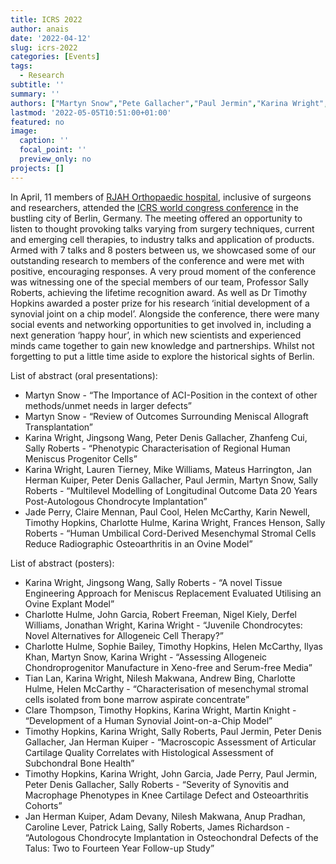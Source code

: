 ```yaml
---
title: ICRS 2022
author: anais
date: '2022-04-12'
slug: icrs-2022
categories: [Events]
tags:
  - Research
subtitle: ''
summary: ''
authors: ["Martyn Snow","Pete Gallacher","Paul Jermin","Karina Wright","Charlotte Hulmes","Jade Perry","Timothy Hopkins","Larissa Rix","Tian Lan"]
lastmod: '2022-05-05T10:51:00+01:00'
featured: no
image:
  caption: ''
  focal_point: ''
  preview_only: no
projects: []
---
```

In April, 11 members of [RJAH Orthopaedic hospital](https://www.rjah.nhs.uk/), inclusive of surgeons and researchers, attended the [ICRS world congress conference](https://cartilage.org/event/icrs-2021-16th-world-congress-2/) in the
bustling city of Berlin, Germany. The meeting offered an opportunity to listen to
thought provoking talks varying from surgery techniques, current and emerging cell
therapies, to industry talks and application of products. Armed with 7 talks and 8
posters between us, we showcased some of our outstanding research to members of the
conference and were met with positive, encouraging responses. A very proud moment of
the conference was witnessing one of the special members of our team, Professor Sally
Roberts, achieving the lifetime recognition award. As well as Dr Timothy Hopkins
awarded a poster prize for his research ‘initial development of a synovial joint on a
chip model’. Alongside the conference, there were many social events and networking
opportunities to get involved in, including a next generation ‘happy hour’, in which
new scientists and experienced minds came together to gain new knowledge and
partnerships. Whilst not forgetting to put a little time aside to explore the
historical sights of Berlin.


List of abstract (oral presentations):

  - Martyn Snow - "The Importance of ACI-Position in the context of other methods/unmet needs in larger defects"
  - Martyn Snow - "Review of Outcomes Surrounding Meniscal Allograft Transplantation"
  - Karina Wright, Jingsong Wang, Peter Denis Gallacher, Zhanfeng Cui, Sally Roberts - "Phenotypic Characterisation of Regional Human Meniscus Progenitor Cells"
  - Karina Wright, Lauren Tierney, Mike Williams, Mateus Harrington, Jan Herman Kuiper, Peter Denis Gallacher, Paul Jermin, Martyn Snow, Sally Roberts - "Multilevel Modelling of Longitudinal Outcome Data 20 Years Post-Autologous Chondrocyte Implantation"
  - Jade Perry, Claire Mennan, Paul Cool, Helen McCarthy, Karin Newell, Timothy Hopkins, Charlotte Hulme, Karina Wright, Frances Henson, Sally Roberts - "Human Umbilical Cord-Derived Mesenchymal Stromal Cells Reduce Radiographic Osteoarthritis in an Ovine Model"
  
List of abstract (posters):

  - Karina Wright, Jingsong Wang, Sally Roberts - "A novel Tissue Engineering Approach for Meniscus Replacement Evaluated Utilising an Ovine Explant Model"
  - Charlotte Hulme, John Garcia, Robert Freeman, Nigel Kiely, Derfel Williams, Jonathan Wright, Karina Wright - "Juvenile Chondrocytes: Novel Alternatives for Allogeneic Cell Therapy?"
  - Charlotte Hulme, Sophie Bailey, Timothy Hopkins, Helen McCarthy, Ilyas Khan, Martyn Snow, Karina Wright - "Assessing Allogeneic Chondroprogenitor Manufacture in Xeno-free and Serum-free Media"
  - Tian Lan, Karina Wright, Nilesh Makwana, Andrew Bing, Charlotte Hulme, Helen McCarthy - "Characterisation of mesenchymal stromal cells isolated from bone marrow aspirate concentrate"
  - Clare Thompson, Timothy Hopkins, Karina Wright, Martin Knight - "Development of a Human Synovial Joint-on-a-Chip Model"
  - Timothy Hopkins, Karina Wright, Sally Roberts, Paul Jermin, Peter Denis Gallacher, Jan Herman Kuiper - "Macroscopic Assessment of Articular Cartilage Quality Correlates with Histological Assessment of Subchondral Bone Health"
  - Timothy Hopkins, Karina Wright, John Garcia, Jade Perry, Paul Jermin, Peter Denis Gallacher, Sally Roberts - "Severity of Synovitis and Macrophage Phenotypes in Knee Cartilage Defect and Osteoarthritis Cohorts"
  - Jan Herman Kuiper, Adam Devany, Nilesh Makwana, Anup Pradhan, Caroline Lever, Patrick Laing, Sally Roberts, James Richardson - "Autologous Chondrocyte Implantation in Osteochondral Defects of the Talus: Two to Fourteen Year Follow-up Study"

